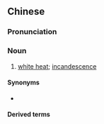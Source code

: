 {{also|白炽}}
==Chinese==
{{zh-forms|s=白炽}}

===Pronunciation===
{{zh-pron
|m=báichì
|c=baak6 ci3
|cat=n
}}

===Noun===
{{zh-noun}}

# [[white heat]]; [[incandescence]]

====Synonyms====
* {{zh-l|白熱}}

====Derived terms====
{{zh-der|白熾燈|白熾電燈}}